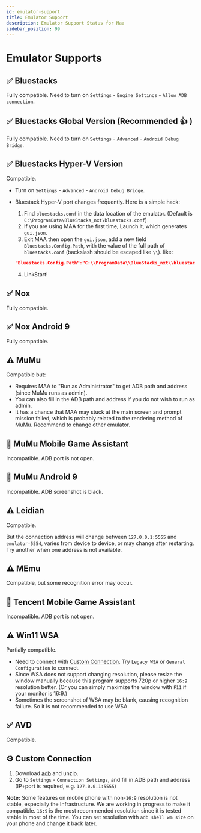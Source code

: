 ```yaml
---
id: emulator-support
title: Emulator Support
description: Emulator Support Status for Maa
sidebar_position: 99
---
```


# Emulator Supports

## ✅ Bluestacks

Fully compatible. Need to turn on `Settings` - `Engine Settings` - `Allow ADB connection`.

## ✅ Bluestacks Global Version (Recommended 👍 )

Fully compatible. Need to turn on `Settings` - `Advanced` - `Android Debug Bridge`.

## ✅ Bluestacks Hyper-V Version

Compatible.

- Turn on `Settings` - `Advanced` - `Android Debug Bridge`.
- Bluestack Hyper-V port changes frequently. Here is a simple hack:
  1. Find `bluestacks.conf` in the data location of the emulator. (Default is `C:\ProgramData\BlueStacks_nxt\bluestacks.conf`)
  2. If you are using MAA for the first time, Launch it, which generates `gui.json`.
  3. Exit MAA then open the `gui.json`, add a new field `Bluestacks.Config.Path`, with the value of the full path of `bluestacks.conf` (backslash should be escaped like `\\`). like:  

    ```json
    "Bluestacks.Config.Path":"C:\\ProgramData\\BlueStacks_nxt\\bluestacks.conf",
    ```

  4. LinkStart!

## ✅ Nox

Fully compatible.

## ✅ Nox Android 9

Fully compatible.

## ⚠️ MuMu

Compatible but:

- Requires MAA to "Run as Administrator" to get ADB path and address (since MuMu runs as admin).
- You can also fill in the ADB path and address if you do not wish to run as admin.
- It has a chance that MAA may stuck at the main screen and prompt mission failed, which is probably related to the rendering method of MuMu. Recommend to change other emulator.

## 🚫 MuMu Mobile Game Assistant

Incompatible. ADB port is not open.

## 🚫 MuMu Android 9

Incompatible. ADB screenshot is black.

## ⚠️ Leidian

Compatible.

But the connection address will change between `127.0.0.1:5555` and `emulator-5554`, varies from device to device, or may change after restarting. Try another when one address is not available.

## ⚠️ MEmu

Compatible, but some recognition error may occur.

## 🚫 Tencent Mobile Game Assistant

Incompatible. ADB port is not open.

## ⚠️ Win11 WSA

Partially compatible.

- Need to connect with [Custom Connection](#custom-connection). Try `Legacy WSA` or `General Configuration` to connect.
- Since WSA does not support changing resolution, please resize the window manually because this program supports 720p or higher `16:9` resolution better. (Or you can simply maximize the window with `F11` if your monitor is 16:9.)
- Sometimes the screenshot of WSA may be blank, causing recognition failure. So it is not recommended to use WSA.

## ✅ AVD

Compatible.

## ⚙️ Custom Connection

1. Download [adb](https://dl.google.com/android/repository/platform-tools-latest-windows.zip) and unzip.
2. Go to `Settings` - `Connection Settings`, and fill in ADB path and address (IP+port is required, e.g. `127.0.0.1:5555`)

**Note:** Some features on mobile phone with non-`16:9` resolution is not stable, especially the Infrastructure. We are working in progress to make it compatible. `16:9` is the most recommended resolution since it is tested stable in most of the time.
You can set resolution with `adb shell wm size` on your phone and change it back later.
